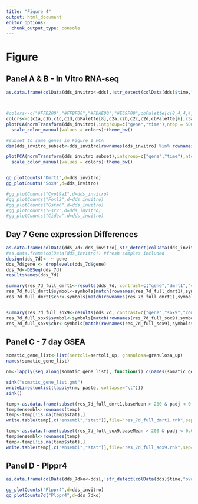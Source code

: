 ```yaml
---
title: "Figure 4"
output: html_document
editor_options: 
  chunk_output_type: console
---
```



# Figure

## Panel A & B - In Vitro RNA-seq
```r

as.data.frame(colData(dds_invitro<-dds[,!str_detect(colData(dds)$time,"ovary|testis") & !str_detect(colData(dds)$batch,"GW") ]))



#colors<-c("#FFD200","#FFBF00","#FDAE00","#E69F00",cbPalette[c(8,4,4,4,4,6,5,5,5,5)])
colors<-c(c1a,c1b,c1c,c1d,cbPalette[8],c2a,c2b,c2c,c2d,cbPalette[6],c3a,c3b,c3c,c3d,"pink","blue")
plotPCA(normTransform(dds_invitro),intgroup=c("gene","time"),ntop = 500)+
  scale_color_manual(values = colors)+theme_bw()

#subset to same genes in Figure 1 PCA
dim(dds_invitro_subset<-dds_invitro[rownames(dds_invitro) %in% rownames(dds_gonad_subset),])

plotPCA(normTransform(dds_invitro_subset),intgroup=c("gene","time"),ntop = Inf )+
  scale_color_manual(values = colors)+theme_bw()


gg_plotCounts("Dmrt1",d=dds_invitro)
gg_plotCounts("Sox9",d=dds_invitro)

#gg_plotCounts("Cyp19a1",d=dds_invitro)
#gg_plotCounts("Foxl2",d=dds_invitro)
#gg_plotCounts("Gstm6",d=dds_invitro)
#gg_plotCounts("Esr2",d=dds_invitro)
#gg_plotCounts("Cidea",d=dds_invitro)

```

## Day 7 Gene expression Differences
```r
as.data.frame(colData(dds_7d<-dds_invitro[,str_detect(colData(dds_invitro)$time,"7d")]))
#as.data.frame(colData(dds_invitro)) #fresh samples included
design(dds_7d)<- ~ gene
dds_7d$gene <- droplevels(dds_7d$gene)
dds_7d<-DESeq(dds_7d)
resultsNames(dds_7d)

summary(res_7d_full_dmrt1<-results(dds_7d, contrast=c("gene","dmrt1","control"),alpha=0.05))
res_7d_full_dmrt1$symbol<-symbols[match(rownames(res_7d_full_dmrt1),symbols$gene_id),]$gene_name
res_7d_full_dmrt1$chr<-symbols[match(rownames(res_7d_full_dmrt1),symbols$gene_id),]$chr


summary(res_7d_full_sox9<-results(dds_7d, contrast=c("gene","sox9","control"),alpha=0.05))
res_7d_full_sox9$symbol<-symbols[match(rownames(res_7d_full_sox9),symbols$gene_id),]$gene_name
res_7d_full_sox9$chr<-symbols[match(rownames(res_7d_full_sox9),symbols$gene_id),]$chr
```

## Panel C - 7 day GSEA
```r
somatic_gene_list<-list(sertoli=sertoli_up, granulosa=granulosa_up)
names(somatic_gene_list)

nm<-lapply(seq_along(somatic_gene_list), function(i) c(names(somatic_gene_list)[[i]],"NA", somatic_gene_list[[i]]))

sink("somatic_gene_list.gmt")
writeLines(unlist(lapply(nm, paste, collapse="\t")))
sink()

temp<-as.data.frame(subset(res_7d_full_dmrt1,baseMean > 200 & padj < 0.05) )
temp$ensembl<-rownames(temp)
temp<-temp[!is.na(temp$stat),]
write.table(temp[,c("ensembl","stat")],file="res_7d_full_dmrt1.rnk",sep="\t",quote=F,col.names=F,row.names = F)

temp<-as.data.frame(subset(res_7d_full_sox9,baseMean > 200 & padj < 0.05) )
temp$ensembl<-rownames(temp)
temp<-temp[!is.na(temp$stat),]
write.table(temp[,c("ensembl","stat")],file="res_7d_full_sox9.rnk",sep="\t",quote=F,col.names=F,row.names = F)

```

## Panel D - Plppr4

```r
as.data.frame(colData(dds_7dko<-dds[,!str_detect(colData(dds)$time,"ovary|testis") & str_detect(colData(dds)$time,"7d") ]))

gg_plotCounts("Plppr4",d=dds_invitro)
gg_plotCounts7d("Plppr4",d=dds_7dko)

```


